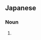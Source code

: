==Japanese==
{{ja-kanjitab|おび|と|k2=ど|o2=め|yomi=kun}}

===Noun===
{{ja-noun|おびどめ}}

# {{alternative form of|帯留め|lang=ja}}